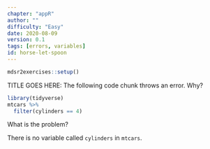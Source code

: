 ```yaml
---
chapter: "appR"
author: ""
difficulty: "Easy"
date: 2020-08-09 
version: 0.1
tags: [errors, variables]
id: horse-let-spoon
---
```


```r
mdsr2exercises::setup()
```

TITLE GOES HERE: The following code chunk throws an error. Why?

```r
library(tidyverse)
mtcars %>%
  filter(cylinders == 4)
```

What is the problem? 

<!--answer-start-->
There is no variable called `cylinders` in `mtcars`.
<!--answer-end-->



